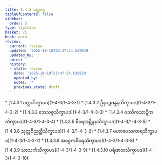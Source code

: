 ```yaml
---
title: 1.4.3 ပတ္တဝဂ္ဂ
tableOfContents: false
sidebar:
  order: 3
type: tipitaka
basket: vi
book: para
review:
  current: review
  updated: '2025-10-18T23:47:54.539939'
  updated_by: ''
  notes: ''
  history:
  - state: review
    date: '2025-10-18T23:47:54.539939'
    updated_by: ''
    notes: ''
    previous_state: draft
---
```



<DynamicBreadcrumb />


<ReviewStatus review={frontmatter.review} showDetails={true} />

<HypothesisAnnotation frontmatter={frontmatter} />



<TableOfContents book="para" section="1.4.3">
* [1.4.3.1 ပတ္တသိက္ခာပဒ](1-4-3/1-4-3-1)
* [1.4.3.2 ဦနပဉ္စဗန္ဓနသိက္ခာပဒ](1-4-3/1-4-3-2)
* [1.4.3.3 ဘေသဇ္ဇသိက္ခာပဒ](1-4-3/1-4-3-3)
* [1.4.3.4 ဝဿိကသာဋိကသိက္ခာပဒ](1-4-3/1-4-3-4)
* [1.4.3.5 စီဝရအစ္ဆိန္ဒနသိက္ခာပဒ](1-4-3/1-4-3-5)
* [1.4.3.6 သုတ္တဝိညတ္တိသိက္ခာပဒ](1-4-3/1-4-3-6)
* [1.4.3.7 မဟာပေသကာရသိက္ခာပဒ](1-4-3/1-4-3-7)
* [1.4.3.8 အစ္စေကစီဝရသိက္ခာပဒ](1-4-3/1-4-3-8)
* [1.4.3.9 သာသင်္ကသိက္ခာပဒ](1-4-3/1-4-3-9)
* [1.4.3.10 ပရိဏတသိက္ခာပဒ](1-4-3/1-4-3-10)
</TableOfContents>